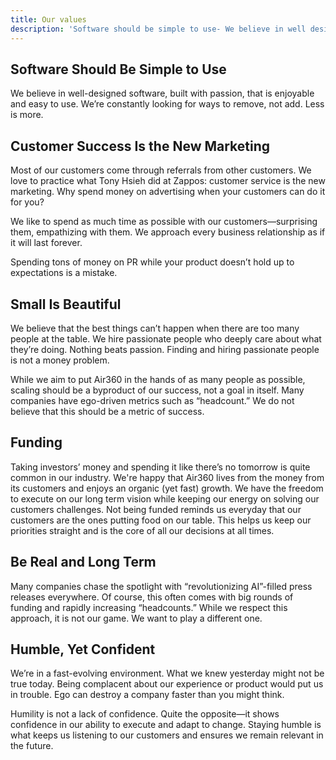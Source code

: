 ```yaml
---
title: Our values
description: 'Software should be simple to use- We believe in well designed software built with passion that is enjoyable and easy to use. We’re constantly looking for ways to remove, not add. Less is more.'
---
```


## Software Should Be Simple to Use  
We believe in well-designed software, built with passion, that is enjoyable and easy to use. 
We’re constantly looking for ways to remove, not add. Less is more.  

## Customer Success Is the New Marketing  
Most of our customers come through referrals from other customers.
We love to practice what Tony Hsieh did at Zappos: customer service is the new marketing. 
Why spend money on advertising when your customers can do it for you?  

We like to spend as much time as possible with our customers—surprising them, empathizing with them. 
We approach every business relationship as if it will last forever.  

Spending tons of money on PR while your product doesn’t hold up to expectations is a mistake.  

## Small Is Beautiful  
We believe that the best things can’t happen when there are too many people at the table. 
We hire passionate people who deeply care about what they’re doing. Nothing beats passion. 
Finding and hiring passionate people is not a money problem.  

While we aim to put Air360 in the hands of as many people as possible, scaling should be a byproduct of our success, not a goal in itself.
Many companies have ego-driven metrics such as “headcount.” 
We do not believe that this should be a metric of success.  

## Funding  
Taking investors’ money and spending it like there’s no tomorrow is quite common in our industry.
We're happy that Air360 lives from the money from its customers and enjoys an organic (yet fast) growth.
We have the freedom to execute on our long term vision while keeping our energy on solving our customers challenges.
Not being funded reminds us everyday that our customers are the ones putting food on our table.
This helps us keep our priorities straight and is the core of all our decisions at all times.

## Be Real and Long Term  
Many companies chase the spotlight with “revolutionizing AI”-filled press releases everywhere.
Of course, this often comes with big rounds of funding and rapidly increasing “headcounts.” 
While we respect this approach, it is not our game.
We want to play a different one.  

## Humble, Yet Confident  
We’re in a fast-evolving environment. What we knew yesterday might not be true today. 
Being complacent about our experience or product would put us in trouble. 
Ego can destroy a company faster than you might think.  

Humility is not a lack of confidence. Quite the opposite—it shows confidence in our ability to execute and adapt to change. 
Staying humble is what keeps us listening to our customers and ensures we remain relevant in the future.
